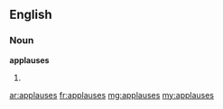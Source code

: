 ==English==

===Noun===
'''applauses'''

# {{plural of|applause}}

[[ar:applauses]]
[[fr:applauses]]
[[mg:applauses]]
[[my:applauses]]